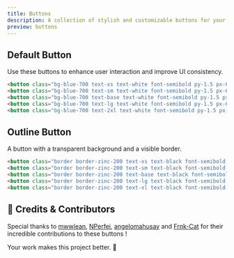 ```yaml
---
title: Buttons
description: A collection of stylish and customizable buttons for your site.
preview: buttons
---
```



## Default Button

Use these buttons to enhance user interaction and improve UI consistency.


<ButtonPreview />

```html
<button class="bg-blue-700 text-xs text-white font-semibold py-1.5 px-6 rounded-md hover:bg-blue-900 transition duration-300 ease-out">Default</button>
<button class="bg-blue-700 text-sm text-white font-semibold py-1.5 px-6 rounded-md hover:bg-blue-900 transition duration-300 ease-out">Default</button>
<button class="bg-blue-700 text-base text-white font-semibold py-1.5 px-6 rounded-md hover:bg-blue-900 transition duration-300 ease-out">Default</button>
<button class="bg-blue-700 text-lg text-white font-semibold py-1.5 px-6 rounded-md hover:bg-blue-900 transition duration-300 ease-out">Default</button>
<button class="bg-blue-700 text-2xl text-white font-semibold py-1.5 px-6 rounded-md hover:bg-blue-900 transition duration-300 ease-out">Default</button>
```

## Outline Button

A button with a transparent background and a visible border.

<ButtonOutline />

```html
<button class="border border-zinc-200 text-xs text-black font-semibold py-2 px-6 rounded-md hover:bg-zinc-200 transition duration-300 ease-out cursor-pointer dark:border-zinc-600 dark:text-white dark:hover:bg-zinc-600">Outline</button>
<button class="border border-zinc-200 text-sm text-black font-semibold py-2 px-6 rounded-md hover:bg-zinc-200 transition duration-300 ease-out cursor-pointer dark:border-zinc-600 dark:text-white dark:hover:bg-zinc-600">Outline</button>
<button class="border border-zinc-200 text-base text-black font-semibold py-2 px-6 rounded-md hover:bg-zinc-200 transition duration-300 ease-out cursor-pointer dark:border-zinc-600 dark:text-white dark:hover:bg-zinc-600">Outline</button>
<button class="border border-zinc-200 text-lg text-black font-semibold py-2 px-6 rounded-md hover:bg-zinc-200 transition duration-300 ease-out cursor-pointer dark:border-zinc-600 dark:text-white dark:hover:bg-zinc-600">Outline</button>
<button class="border border-zinc-200 text-xl text-black font-semibold py-2 px-6 rounded-md hover:bg-zinc-200 transition duration-300 ease-out cursor-pointer dark:border-zinc-600 dark:text-white dark:hover:bg-zinc-600">Outline</button>
```


## 🎉 Credits & Contributors

Special thanks to [mwwlean](https://github.com/mwwlean/), [NPerfei](https://github.com/NPerfei), [angelomahusay](https://github.com/angelomahusay) and [Frnk-Cat](https://github.com/Frnk-Cat) for their incredible contributions to these buttons   !

Your work makes this project better. 🚀